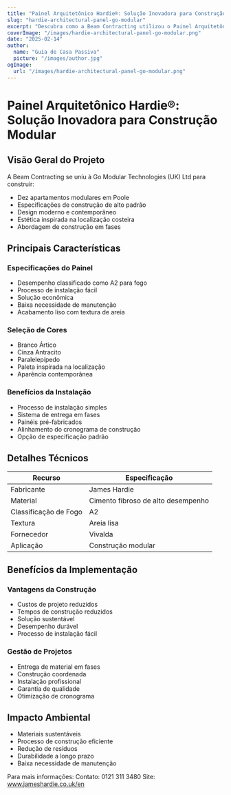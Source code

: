 ```yaml
---
title: "Painel Arquitetônico Hardie®: Solução Inovadora para Construção Modular"
slug: "hardie-architectural-panel-go-modular"
excerpt: "Descubra como a Beam Contracting utilizou o Painel Arquitetônico Hardie® para seu projeto inovador de apartamentos modulares em Poole, oferecendo benefícios de segurança contra incêndios e sustentabilidade."
coverImage: "/images/hardie-architectural-panel-go-modular.png"
date: "2025-02-14"
author:
  name: "Guia de Casa Passiva"
  picture: "/images/author.jpg"
ogImage:
  url: "/images/hardie-architectural-panel-go-modular.png"
---
```


# Painel Arquitetônico Hardie®: Solução Inovadora para Construção Modular

## Visão Geral do Projeto

A Beam Contracting se uniu à Go Modular Technologies (UK) Ltd para construir:

- Dez apartamentos modulares em Poole
- Especificações de construção de alto padrão
- Design moderno e contemporâneo
- Estética inspirada na localização costeira
- Abordagem de construção em fases

## Principais Características

### Especificações do Painel
- Desempenho classificado como A2 para fogo
- Processo de instalação fácil
- Solução econômica
- Baixa necessidade de manutenção
- Acabamento liso com textura de areia

### Seleção de Cores
- Branco Ártico
- Cinza Antracito
- Paralelepípedo
- Paleta inspirada na localização
- Aparência contemporânea

### Benefícios da Instalação
- Processo de instalação simples
- Sistema de entrega em fases
- Painéis pré-fabricados
- Alinhamento do cronograma de construção
- Opção de especificação padrão

## Detalhes Técnicos

| Recurso | Especificação |
|---------|--------------|
| Fabricante | James Hardie |
| Material | Cimento fibroso de alto desempenho |
| Classificação de Fogo | A2 |
| Textura | Areia lisa |
| Fornecedor | Vivalda |
| Aplicação | Construção modular |

## Benefícios da Implementação

### Vantagens da Construção
- Custos de projeto reduzidos
- Tempos de construção reduzidos
- Solução sustentável
- Desempenho durável
- Processo de instalação fácil

### Gestão de Projetos
- Entrega de material em fases
- Construção coordenada
- Instalação profissional
- Garantia de qualidade
- Otimização de cronograma

## Impacto Ambiental

- Materiais sustentáveis
- Processo de construção eficiente
- Redução de resíduos
- Durabilidade a longo prazo
- Baixa necessidade de manutenção

Para mais informações:
Contato: 0121 311 3480
Site: www.jameshardie.co.uk/en